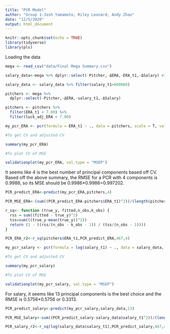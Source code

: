 ```yaml
---
title: "PCR Model"
author: "Group 1-Josh Yamamoto, Riley Leonard, Andy Zhao"
date: "12/5/2020"
output: html_document
---
```


```r
knitr::opts_chunk$set(echo = TRUE)
library(tidyverse)
library(pls)
```

Loading the data

```r
mega <- read_csv("data/Final Mega Summary.csv")

salary_data<-mega %>% dplyr::select(-Pitcher,-ΔERA,-ERA_t1,-ΔSalary) #I'm sorry about the dplyr::, I guess I must have libraried a weird package

salary_data <- salary_data %>% filter(salary_t1>600000)

pitchers <- mega %>%
  dplyr::select(-Pitcher,-ΔERA,-salary_t1,-ΔSalary)

pitchers <- pitchers %>%
  filter(ERA_t1 < 7.00) %>%
  filter(luck_adj_ERA < 7.00)
```


```r
my_pcr_ERA <- pcr(formula = ERA_t1 ~ ., data = pitchers, scale = T, validation = "CV",     kfold = 5, folds = 5)

#To get CV and adjusted CV

summary(my_pcr_ERA)

#To plot CV of MSE

validationplot(my_pcr_ERA, val.type = "MSEP")
```



It seems like 4 is the best number of principal components based off CV. Based off the above summary, the RMSE for a PCR with 4 components is 0.9986, so its MSE should be 0.9986*0.9986=0.997202.

```r
PCR_predict_ERA<-predict(my_pcr_ERA,pitchers,4)

PCR_MSE_ERA<-(sum((PCR_predict_ERA-pitchers$ERA_t1)^2))/(length(pitchers$ERA_t1))

r_sq<- function (true_y, fitted,n_obs,k_obs) {
  rss = sum((fitted - true_y)^2)
  tss=sum(((true_y-mean(true_y))^2))
  return (1 - ((rss/(n_obs - k_obs - 1)) / (tss/(n_obs - 1))))
}

PCR_ERA_r2<-r_sq(pitchers$ERA_t1,PCR_predict_ERA,467,4)

```


```r
my_pcr_salary <- pcr(formula = log(salary_t1) ~ ., data = salary_data, scale = T, validation = "CV",     kfold = 5, folds = 5)

#To get CV and adjusted CV

summary(my_pcr_salary)

#To plot CV of MSE

validationplot(my_pcr_salary, val.type = "MSEP")
```

For salary, it seems like 13 principal components is the best choice and the RMSE is 0.5756*0.5756 or 0.3313.

```r
PCR_predict_salary<-predict(my_pcr_salary,salary_data,13)

PCR_MSE_Salary<-sum((PCR_predict_salary-salary_data$salary_t1^2))/(length(salary_data$salary_t1))

PCR_salary_r2<-r_sq(log(salary_data$salary_t1),PCR_predict_salary,467,4)

```

